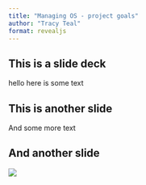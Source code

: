 ```yaml
---
title: "Managing OS - project goals"
author: "Tracy Teal"
format: revealjs
---
```


## This is a slide deck

hello here is some text

## This is another slide

And some more text

## And another slide

![](images/join-discord.png)
